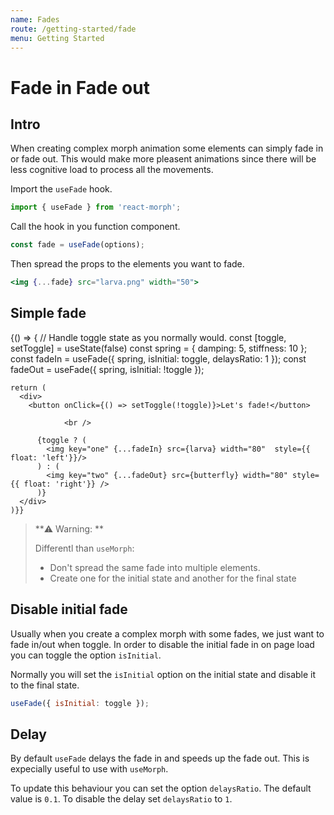 ```yaml
---
name: Fades
route: /getting-started/fade
menu: Getting Started
---
```



# Fade in Fade out

## Intro

When creating complex morph animation some elements can simply fade in or fade out.
This would make more pleasent animations since there will be less cognitive load to
process all the movements.

Import the `useFade` hook.

```js
import { useFade } from 'react-morph';
```

Call the hook in you function component.

```js
const fade = useFade(options);
```

Then spread the props to the elements you want to fade.

```jsx
<img {...fade} src="larva.png" width="50">
```

## Simple fade

<Playground>
  {() => {
	  // Handle toggle state as you normally would.
	  const [toggle, setToggle] = useState(false)
		const spring = { damping: 5, stiffness: 10 };
    const fadeIn = useFade({ spring, isInitial: toggle, delaysRatio: 1 });
    const fadeOut = useFade({ spring, isInitial: !toggle });

    return (
      <div>
        <button onClick={() => setToggle(!toggle)}>Let's fade!</button>

    			<br />

          {toggle ? (
            <img key="one" {...fadeIn} src={larva} width="80"  style={{ float: 'left'}}/>
          ) : (
            <img key="two" {...fadeOut} src={butterfly} width="80" style={{ float: 'right'}} />
          )}
      </div>
    )}}

</Playground>

> **⚠️ Warning: **
>
> Differentl than `useMorph`:
>
> - Don't spread the same fade into multiple elements.
> - Create one for the initial state and another for the final state

## Disable initial fade

Usually when you create a complex morph with some fades, we just want to fade in/out when toggle.
In order to disable the initial fade in on page load you can toggle the option `isInitial`.

Normally you will set the `isInitial` option on the initial state and disable it to the final state.

```js
useFade({ isInitial: toggle });
```

## Delay

By default `useFade` delays the fade in and speeds up the fade out.
This is expecially useful to use with `useMorph`.

To update this behaviour you can set the option `delaysRatio`.
The default value is `0.1`. To disable the delay set `delaysRatio` to `1`.
